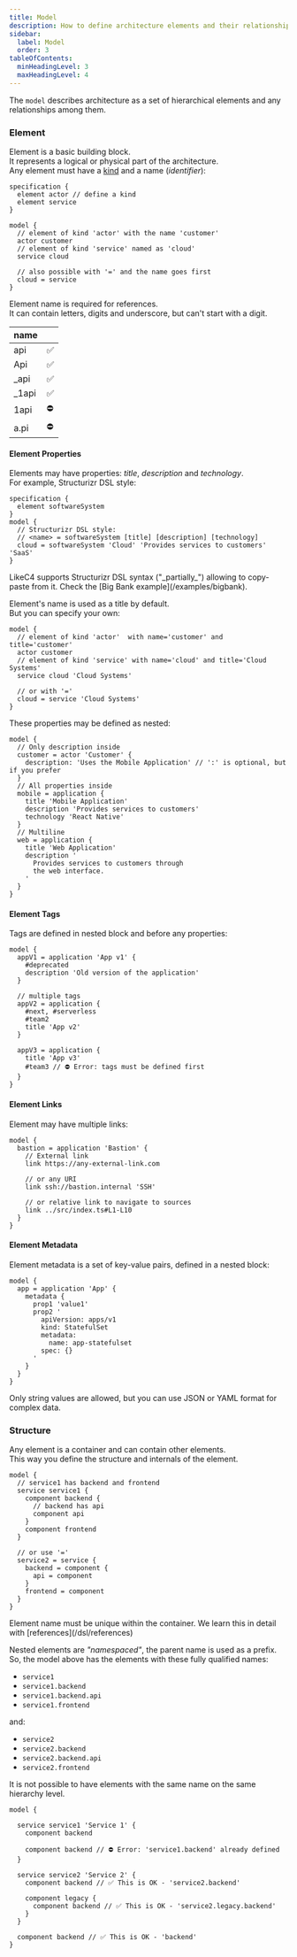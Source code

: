 ```yaml
---
title: Model
description: How to define architecture elements and their relationships in LikeC4
sidebar: 
  label: Model
  order: 3
tableOfContents:
  minHeadingLevel: 3
  maxHeadingLevel: 4
---
```



The `model` describes architecture as a set of hierarchical elements and any relationships among them.

### Element

Element is a basic building block.  
It represents a logical or physical part of the architecture.  
Any element must have a [kind](/dsl/specification#element-kind) and a name (_identifier_):

```likec4
specification {
  element actor // define a kind
  element service
}

model {
  // element of kind 'actor' with the name 'customer'
  actor customer
  // element of kind 'service' named as 'cloud'
  service cloud

  // also possible with '=' and the name goes first
  cloud = service
}
```

Element name is required for references.  
It can contain letters, digits and underscore, but can't start with a digit.

| name       |     |
| :--------- | :-- |
| api        | ✅  |
| Api        | ✅  |
| \_api      | ✅  |
| \_1api     | ✅  |
| 1api       | ⛔️ |
| a.pi       | ⛔️ |


#### Element Properties

Elements may have properties: _title_, _description_ and _technology_.  
For example, Structurizr DSL style:

```likec4 copy
specification {
  element softwareSystem
}
model {
  // Structurizr DSL style:
  // <name> = softwareSystem [title] [description] [technology]
  cloud = softwareSystem 'Cloud' 'Provides services to customers' 'SaaS'
}
```

<Aside>
LikeC4 supports Structurizr DSL syntax ("_partially_") allowing to copy-paste from it.  
Check the [Big Bank example](/examples/bigbank).
</Aside>

Element's name is used as a title by default.  
But you can specify your own:

```likec4
model {
  // element of kind 'actor'  with name='customer' and title='customer'
  actor customer
  // element of kind 'service' with name='cloud' and title='Cloud Systems'
  service cloud 'Cloud Systems'
  
  // or with '='
  cloud = service 'Cloud Systems'
}
```

These properties may be defined as nested:

```likec4 copy
model {
  // Only description inside
  customer = actor 'Customer' {     
    description: 'Uses the Mobile Application' // ':' is optional, but if you prefer
  }
  // All properties inside
  mobile = application {
    title 'Mobile Application'
    description 'Provides services to customers'
    technology 'React Native'
  }
  // Multiline
  web = application {
    title 'Web Application'
    description '
      Provides services to customers through
      the web interface.
    '
  }
}
```

#### Element Tags

Tags are defined in nested block and before any properties:

```likec4 copy
model {
  appV1 = application 'App v1' {
    #deprecated
    description 'Old version of the application'
  }

  // multiple tags
  appV2 = application {
    #next, #serverless
    #team2
    title 'App v2'
  }

  appV3 = application {        
    title 'App v3'
    #team3 // ⛔️ Error: tags must be defined first
  }  
}
```

#### Element Links

Element may have multiple links:

```likec4 copy
model {
  bastion = application 'Bastion' {
    // External link
    link https://any-external-link.com

    // or any URI
    link ssh://bastion.internal 'SSH'

    // or relative link to navigate to sources
    link ../src/index.ts#L1-L10
  }
}
```

#### Element Metadata

Element metadata is a set of key-value pairs, defined in a nested block:

```likec4 copy
model {
  app = application 'App' {
    metadata {
      prop1 'value1'
      prop2 '
        apiVersion: apps/v1
        kind: StatefulSet
        metadata:
          name: app-statefulset
        spec: {}        
      '
    }
  }
}
```

Only string values are allowed, but you can use JSON or YAML format for complex data.

### Structure

Any element is a container and can contain other elements.  
This way you define the structure and internals of the element.

```likec4 filename="nested-elements.c4"
model {
  // service1 has backend and frontend
  service service1 {
    component backend {
      // backend has api
      component api
    }
    component frontend
  }

  // or use '='
  service2 = service {
    backend = component {
      api = component
    }
    frontend = component
  }
}
```

<Aside type="caution">
Element name must be unique within the container.  
We learn this in detail with [references](/dsl/references)
</Aside>

Nested elements are _"namespaced"_, the parent name is used as a prefix.  
So, the model above has the elements with these fully qualified names:

- `service1`
- `service1.backend`
- `service1.backend.api`
- `service1.frontend`

and:

- `service2`
- `service2.backend`
- `service2.backend.api`
- `service2.frontend`

It is not possible to have elements with the same name on the same hierarchy level.

```likec4 filename="nested-elements.c4"
model {

  service service1 'Service 1' {
    component backend

    component backend // ⛔️ Error: 'service1.backend' already defined
  }

  service service2 'Service 2' {
    component backend // ✅ This is OK - 'service2.backend'

    component legacy {
      component backend // ✅ This is OK - 'service2.legacy.backend'
    }
  }

  component backend // ✅ This is OK - 'backend'
}
```
